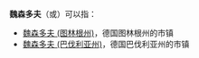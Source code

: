 {{noteTA|G1=地名|G2=德国地名|G3=Landkreis}}
'''魏森多夫'''（{{lang-de|Weißendorf}}或{{lang|de|Weisendorf}}）可以指：

*[[魏森多夫_(图林根州)|魏森多夫 (图林根州)]]，德国图林根州的市镇
*[[魏森多夫_(巴伐利亚州)|魏森多夫 (巴伐利亚州)]]，德国巴伐利亚州的市镇

{{disambig|Cat=四字地名消歧义}}